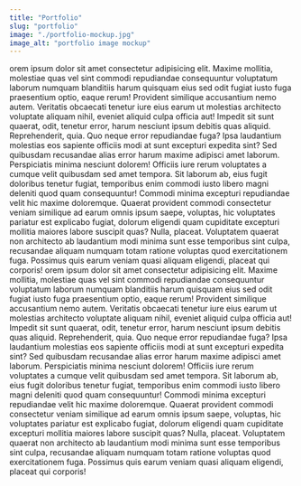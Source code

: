 ```yaml
---
title: "Portfolio"
slug: "portfolio"
image: "./portfolio-mockup.jpg"
image_alt: "portfolio image mockup"
---
```


orem ipsum dolor sit amet consectetur adipisicing elit. Maxime mollitia,
molestiae quas vel sint commodi repudiandae consequuntur voluptatum laborum
numquam blanditiis harum quisquam eius sed odit fugiat iusto fuga praesentium
optio, eaque rerum! Provident similique accusantium nemo autem. Veritatis
obcaecati tenetur iure eius earum ut molestias architecto voluptate aliquam
nihil, eveniet aliquid culpa officia aut! Impedit sit sunt quaerat, odit,
tenetur error, harum nesciunt ipsum debitis quas aliquid. Reprehenderit,
quia. Quo neque error repudiandae fuga? Ipsa laudantium molestias eos
sapiente officiis modi at sunt excepturi expedita sint? Sed quibusdam
recusandae alias error harum maxime adipisci amet laborum. Perspiciatis
minima nesciunt dolorem! Officiis iure rerum voluptates a cumque velit
quibusdam sed amet tempora. Sit laborum ab, eius fugit doloribus tenetur
fugiat, temporibus enim commodi iusto libero magni deleniti quod quam
consequuntur! Commodi minima excepturi repudiandae velit hic maxime
doloremque. Quaerat provident commodi consectetur veniam similique ad
earum omnis ipsum saepe, voluptas, hic voluptates pariatur est explicabo
fugiat, dolorum eligendi quam cupiditate excepturi mollitia maiores labore
suscipit quas? Nulla, placeat. Voluptatem quaerat non architecto ab laudantium
modi minima sunt esse temporibus sint culpa, recusandae aliquam numquam
totam ratione voluptas quod exercitationem fuga. Possimus quis earum veniam
quasi aliquam eligendi, placeat qui corporis!
orem ipsum dolor sit amet consectetur adipisicing elit. Maxime mollitia,
molestiae quas vel sint commodi repudiandae consequuntur voluptatum laborum
numquam blanditiis harum quisquam eius sed odit fugiat iusto fuga praesentium
optio, eaque rerum! Provident similique accusantium nemo autem. Veritatis
obcaecati tenetur iure eius earum ut molestias architecto voluptate aliquam
nihil, eveniet aliquid culpa officia aut! Impedit sit sunt quaerat, odit,
tenetur error, harum nesciunt ipsum debitis quas aliquid. Reprehenderit,
quia. Quo neque error repudiandae fuga? Ipsa laudantium molestias eos
sapiente officiis modi at sunt excepturi expedita sint? Sed quibusdam
recusandae alias error harum maxime adipisci amet laborum. Perspiciatis
minima nesciunt dolorem! Officiis iure rerum voluptates a cumque velit
quibusdam sed amet tempora. Sit laborum ab, eius fugit doloribus tenetur
fugiat, temporibus enim commodi iusto libero magni deleniti quod quam
consequuntur! Commodi minima excepturi repudiandae velit hic maxime
doloremque. Quaerat provident commodi consectetur veniam similique ad
earum omnis ipsum saepe, voluptas, hic voluptates pariatur est explicabo
fugiat, dolorum eligendi quam cupiditate excepturi mollitia maiores labore
suscipit quas? Nulla, placeat. Voluptatem quaerat non architecto ab laudantium
modi minima sunt esse temporibus sint culpa, recusandae aliquam numquam
totam ratione voluptas quod exercitationem fuga. Possimus quis earum veniam
quasi aliquam eligendi, placeat qui corporis!
